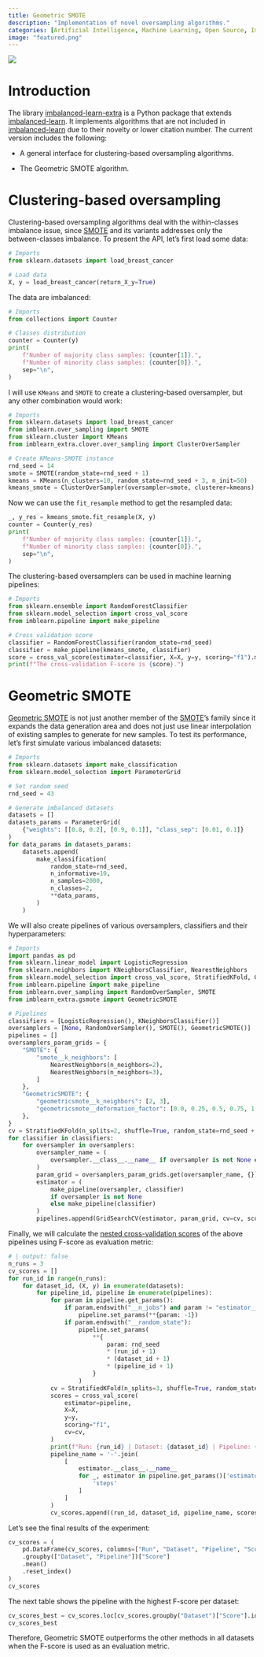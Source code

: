 ```yaml
---
title: Geometric SMOTE
description: "Implementation of novel oversampling algorithms."
categories: [Artificial Intelligence, Machine Learning, Open Source, Imbalanced Data]
image: "featured.png"
---
```


![](featured.png)

# Introduction

The library [imbalanced-learn-extra](https://github.com/georgedouzas/imbalanced-learn-extra) is a Python package that extends
[imbalanced-learn](https://imbalanced-learn.org/stable/). It implements algorithms that are not included in
[imbalanced-learn](https://imbalanced-learn.org/stable/) due to their novelty or lower citation number. The current version
includes the following:

- A general interface for clustering-based oversampling algorithms.

- The Geometric SMOTE algorithm.

# Clustering-based oversampling

Clustering-based oversampling algorithms deal with the within-classes imbalance issue, since
[SMOTE](https://arxiv.org/pdf/1106.1813.pdf) and its variants addresses only the between-classes imbalance. To present the API,
let's first load some data:

```python
# Imports
from sklearn.datasets import load_breast_cancer

# Load data
X, y = load_breast_cancer(return_X_y=True)
```

The data are imbalanced:

```python
# Imports
from collections import Counter

# Classes distribution
counter = Counter(y)
print(
    f"Number of majority class samples: {counter[1]}.",
    f"Number of minority class samples: {counter[0]}.",
    sep="\n",
)
```

I will use `KMeans` and `SMOTE` to create a clustering-based oversampler, but any other combination would work:

```python
# Imports
from sklearn.datasets import load_breast_cancer
from imblearn.over_sampling import SMOTE
from sklearn.cluster import KMeans
from imblearn_extra.clover.over_sampling import ClusterOverSampler

# Create KMeans-SMOTE instance
rnd_seed = 14
smote = SMOTE(random_state=rnd_seed + 1)
kmeans = KMeans(n_clusters=10, random_state=rnd_seed + 3, n_init=50)
kmeans_smote = ClusterOverSampler(oversampler=smote, clusterer=kmeans)
```

Now we can use the `fit_resample` method to get the resampled data:

```python
_, y_res = kmeans_smote.fit_resample(X, y)
counter = Counter(y_res)
print(
    f"Number of majority class samples: {counter[1]}.",
    f"Number of minority class samples: {counter[0]}.",
    sep="\n",
)
```

The clustering-based oversamplers can be used in machine learning pipelines:

```python
# Imports
from sklearn.ensemble import RandomForestClassifier
from sklearn.model_selection import cross_val_score
from imblearn.pipeline import make_pipeline

# Cross validation score
classifier = RandomForestClassifier(random_state=rnd_seed)
classifier = make_pipeline(kmeans_smote, classifier)
score = cross_val_score(estimator=classifier, X=X, y=y, scoring="f1").mean()
print(f"The cross-validation F-score is {score}.")
```

# Geometric SMOTE

[Geometric SMOTE](https://www.sciencedirect.com/science/article/abs/pii/S0020025519305353) is not just another member of the
[SMOTE](https://arxiv.org/pdf/1106.1813.pdf)'s family since it expands the data generation area and does not just use linear
interpolation of existing samples to generate for new samples. To test its performance, let's first simulate various imbalanced
datasets:

```python
# Imports
from sklearn.datasets import make_classification
from sklearn.model_selection import ParameterGrid

# Set random seed
rnd_seed = 43

# Generate imbalanced datasets
datasets = []
datasets_params = ParameterGrid(
    {"weights": [[0.8, 0.2], [0.9, 0.1]], "class_sep": [0.01, 0.1]}
)
for data_params in datasets_params:
    datasets.append(
        make_classification(
            random_state=rnd_seed,
            n_informative=10,
            n_samples=2000,
            n_classes=2,
            **data_params,
        )
    )
```

We will also create pipelines of various oversamplers, classifiers and their hyperparameters:

```python
# Imports
import pandas as pd
from sklearn.linear_model import LogisticRegression
from sklearn.neighbors import KNeighborsClassifier, NearestNeighbors
from sklearn.model_selection import cross_val_score, StratifiedKFold, GridSearchCV
from imblearn.pipeline import make_pipeline
from imblearn.over_sampling import RandomOverSampler, SMOTE
from imblearn_extra.gsmote import GeometricSMOTE

# Pipelines
classifiers = [LogisticRegression(), KNeighborsClassifier()]
oversamplers = [None, RandomOverSampler(), SMOTE(), GeometricSMOTE()]
pipelines = []
oversamplers_param_grids = {
    "SMOTE": {
        "smote__k_neighbors": [
            NearestNeighbors(n_neighbors=2),
            NearestNeighbors(n_neighbors=3),
        ]
    },
    "GeometricSMOTE": {
        "geometricsmote__k_neighbors": [2, 3],
        "geometricsmote__deformation_factor": [0.0, 0.25, 0.5, 0.75, 1.0],
    },
}
cv = StratifiedKFold(n_splits=2, shuffle=True, random_state=rnd_seed + 5)
for classifier in classifiers:
    for oversampler in oversamplers:
        oversampler_name = (
            oversampler.__class__.__name__ if oversampler is not None else None
        )
        param_grid = oversamplers_param_grids.get(oversampler_name, {})
        estimator = (
            make_pipeline(oversampler, classifier)
            if oversampler is not None
            else make_pipeline(classifier)
        )
        pipelines.append(GridSearchCV(estimator, param_grid, cv=cv, scoring="f1"))
```

Finally, we will calculate the [nested cross-validation
scores](https://scikit-learn.org/stable/auto_examples/model_selection/plot_nested_cross_validation_iris.html) of the above
pipelines using F-score as evaluation metric:

```python
# | output: false
n_runs = 3
cv_scores = []
for run_id in range(n_runs):
    for dataset_id, (X, y) in enumerate(datasets):
        for pipeline_id, pipeline in enumerate(pipelines):
            for param in pipeline.get_params():
                if param.endswith("__n_jobs") and param != "estimator__smote__n_jobs":
                    pipeline.set_params(**{param: -1})
                if param.endswith("__random_state"):
                    pipeline.set_params(
                        **{
                            param: rnd_seed
                            * (run_id + 1)
                            * (dataset_id + 1)
                            * (pipeline_id + 1)
                        }
                    )
            cv = StratifiedKFold(n_splits=3, shuffle=True, random_state=10 * run_id)
            scores = cross_val_score(
                estimator=pipeline,
                X=X,
                y=y,
                scoring="f1",
                cv=cv,
            )
            print(f"Run: {run_id} | Dataset: {dataset_id} | Pipeline: {pipeline_id}")
            pipeline_name = '-'.join(
                [
                    estimator.__class__.__name__
                    for _, estimator in pipeline.get_params()['estimator'].get_params()[
                        'steps'
                    ]
                ]
            )
            cv_scores.append((run_id, dataset_id, pipeline_name, scores.mean()))
```

Let's see the final results of the experiment:

```python
cv_scores = (
    pd.DataFrame(cv_scores, columns=["Run", "Dataset", "Pipeline", "Score"])
    .groupby(["Dataset", "Pipeline"])["Score"]
    .mean()
    .reset_index()
)
cv_scores
```

The next table shows the pipeline with the highest F-score per dataset:

```python
cv_scores_best = cv_scores.loc[cv_scores.groupby("Dataset")["Score"].idxmax()]
cv_scores_best
```

Therefore, Geometric SMOTE outperforms the other methods in all datasets when the F-score is used as an evaluation metric.
